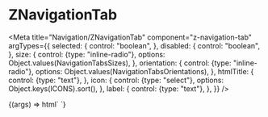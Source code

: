 
# ZNavigationTab

<Meta
  title="Navigation/ZNavigationTab"
  component="z-navigation-tab"
  argTypes={{
    selected: {
      control: "boolean",
    },
    disabled: {
      control: "boolean",
    },
    size: {
      control: {type: "inline-radio"},
      options: Object.values(NavigationTabsSizes),
    },
    orientation: {
      control: {type: "inline-radio"},
      options: Object.values(NavigationTabsOrientations),
    },
    htmlTitle: {
      control: {type: "text"},
    },
    icon: {
      control: {type: "select"},
      options: Object.keys(ICONS).sort(),
    },
    label: {
      control: {type: "text"},
    },
  }}
/>

<Canvas>
  <Story
    name="z-navigation-tab"
    args={{
      selected: false,
      disabled: false,
      size: NavigationTabsSizes.BIG,
      orientation: NavigationTabsOrientations.HORIZONTAL,
      htmlTitle: "Download stuff",
      icon: "download",
      label: "Download",
    }}
  >
    {(args) => html`
      <z-navigation-tab
        .selected=${args.selected}
        .disabled=${args.disabled}
        .size=${args.size}
        .orientation=${args.orientation}
        .htmlTitle=${args.htmlTitle}
        .icon=${args.icon}
        .label=${args.label}
      ></z-navigation-tab>
    `}
  </Story>
</Canvas>

<ArgsTable of="z-navigation-tab" />
